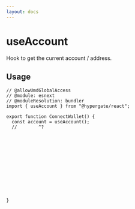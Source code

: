 ```yaml
---
layout: docs
---
```


# useAccount

Hook to get the current account / address.

## Usage

```tsx twoslash
// @allowUmdGlobalAccess
// @module: esnext
// @moduleResolution: bundler
import { useAccount } from "@hypergate/react";

export function ConnectWallet() {
  const account = useAccount();
  //        ^?
  
  
  
  
  
  
  
  
  
  
  
  

}
```
